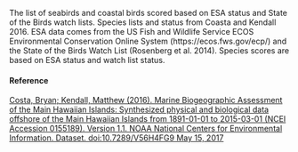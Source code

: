 The list of seabirds and coastal birds scored based on ESA status and State of the Birds watch lists. Species lists and status from Coasta and Kendall 2016. ESA data comes from the US Fish and Wildlife Service ECOS Environmental Conservation Online System (https://ecos.fws.gov/ecp/) and the State of the Birds Watch List (Rosenberg et al. 2014). Species scores are based on ESA status and watch list status.

#### Reference

[Costa, Bryan; Kendall, Matthew (2016). Marine Biogeographic Assessment of the Main Hawaiian Islands: Synthesized physical and biological data offshore of the Main Hawaiian Islands from 1891-01-01 to 2015-03-01 (NCEI Accession 0155189). Version 1.1. NOAA National Centers for Environmental Information. Dataset. doi:10.7289/V56H4FG9 May 15, 2017](http://www.stateofthebirds.org/2014/extinctions/watchlist.pdf; https://www.fws.gov/endangered/)